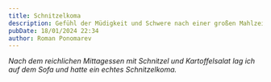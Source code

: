 ```yaml
---
title: Schnitzelkoma
description: Gefühl der Müdigkeit und Schwere nach einer großen Mahlzeit.
pubDate: 18/01/2024 22:34
author: Roman Ponomarev
---
```


_Nach dem reichlichen Mittagessen mit Schnitzel und Kartoffelsalat lag ich auf
dem Sofa und hatte ein echtes Schnitzelkoma._
